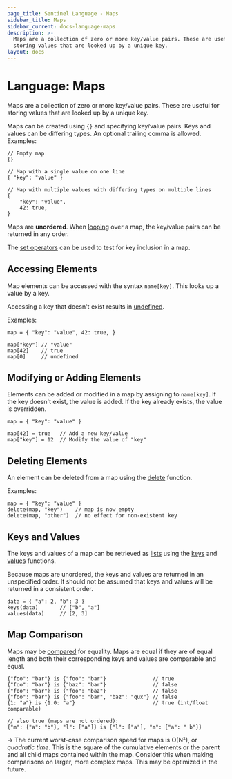 ```yaml
---
page_title: Sentinel Language - Maps
sidebar_title: Maps
sidebar_current: docs-language-maps
description: >-
  Maps are a collection of zero or more key/value pairs. These are useful for
  storing values that are looked up by a unique key.
layout: docs
---
```


# Language: Maps

Maps are a collection of zero or more key/value pairs. These are useful
for storing values that are looked up by a unique key.

Maps can be created using `{}` and specifying key/value pairs. Keys and
values can be differing types. An optional trailing comma is allowed.
Examples:

```sentinel
// Empty map
{}

// Map with a single value on one line
{ "key": "value" }

// Map with multiple values with differing types on multiple lines
{
	"key": "value",
	42: true,
}
```

Maps are **unordered**. When
[looping](/sentinel/language/loops)
over a map, the key/value pairs can be returned in any order.

The [set operators](/sentinel/language/boolexpr#set-operators) can be used
to test for key inclusion in a map.

## Accessing Elements

Map elements can be accessed with the syntax `name[key]`. This looks up
a value by a key.

Accessing a key that doesn't exist results in
[undefined](/sentinel/language/undefined).

Examples:

```sentinel
map = { "key": "value", 42: true, }

map["key"] // "value"
map[42]    // true
map[0]     // undefined
```

## Modifying or Adding Elements

Elements can be added or modified in a map by assigning to `name[key]`.
If the key doesn't exist, the value is added. If the key already exists,
the value is overridden.

```sentinel
map = { "key": "value" }

map[42] = true   // Add a new key/value
map["key"] = 12  // Modify the value of "key"
```

## Deleting Elements

An element can be deleted from a map using the
[delete](/sentinel/functions/delete) function.

Examples:

```sentinel
map = { "key": "value" }
delete(map, "key")    // map is now empty
delete(map, "other")  // no effect for non-existent key
```

## Keys and Values

The keys and values of a map can be retrieved as
[lists](/sentinel/language/lists) using the
[keys](/sentinel/functions/keys) and
[values](/sentinel/functions/values) functions.

Because maps are unordered, the keys and values are returned in an
unspecified order. It should not be assumed that keys and values will be
returned in a consistent order.

```sentinel
data = { "a": 2, "b": 3 }
keys(data)       // ["b", "a"]
values(data)     // [2, 3]
```

## Map Comparison

Maps may be [compared](/sentinel/language/boolexpr#comparison-operators) for
equality. Maps are equal if they are of equal length and both their
corresponding keys and values are comparable and equal.

```sentinel
{"foo": "bar"} is {"foo": "bar"}               // true
{"foo": "bar"} is {"baz": "bar"}               // false
{"foo": "bar"} is {"foo": "baz"}               // false
{"foo": "bar"} is {"foo": "bar", "baz": "qux"} // false
{1: "a"} is {1.0: "a"}                         // true (int/float comparable)

// also true (maps are not ordered):
{"m": {"a": "b"}, "l": ["a"]} is {"l": ["a"], "m": {"a": " b"}}
```

-> The current worst-case comparison speed for maps is O(N²), or _quadratic
time_. This is the square of the cumulative elements or the parent and all child
maps contained within the map. Consider this when making comparisons on larger,
more complex maps. This may be optimized in the future.
